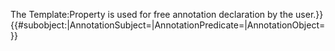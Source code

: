 <noinclude>The Template:Property is used for free annotation declaration by the user.</noinclude><includeonly>{{PropName|{{#formredlink:target=Property:{{{1}}}|form=Property|link text={{{1}}}|existing page link text={{{1}}}|tooltip=Click to initialize this property...}}}}{{PropVal|{{{2}}}}}{{#subobject:|AnnotationSubject={{FULLPAGENAME}}|AnnotationPredicate={{{1}}}|AnnotationObject={{{2|}}} }}</includeonly>
